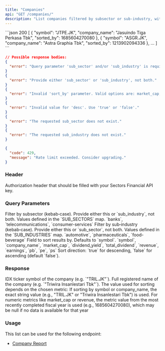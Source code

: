 ```yaml
---
title: "Companies"
api: "GET /companies/"
description: "List companies filtered by subsector or sub‑industry, with optional sorting on various financial metrics."
---
```


<ResponseExample>
```json 200
[
  {
      "symbol": "JTPE.JK",
      "company_name": "Jasuindo Tiga Perkasa Tbk",
      "sorted_by": 1685604270080
  },
  {
      "symbol": "ASGR.JK",
      "company_name": "Astra Graphia Tbk",
      "sorted_by": 1213902094336
  },
  ...
]
```

```json 400
// Possible response bodies:
{
  "error": "Query parameter 'sub_sector' and/or 'sub_industry' is required."
}
{
  "error": "Provide either 'sub_sector' or 'sub_industry', not both."
}
{
  "error": "Invalid 'sort_by' parameter. Valid options are: market_cap, dividend_yield, total_dividend, revenue, earnings, pb, pe, ps, symbol, company_name."
}
{
  "error": "Invalid value for 'desc'. Use 'true' or 'false'."
}
{
  "error": "The requested sub_sector does not exist."
}
{
  "error": "The requested sub_industry does not exist."
}
```

```json 429
{
  "code": 429,
  "message": "Rate limit exceeded. Consider upgrading."
}
```

</ResponseExample>

### Header

<ParamField header="Authorization" type="string" required>
  Authorization header that should be filled with your Sectors Financial API
  key.
</ParamField>

### Query Parameters

<ParamField query="sub_sector" type="string">
  Filter by subsector (kebab‑case). Provide either this or `sub_industry`, not
  both.
  <AccordionGroup>
    <Accordion title="Allowed values">
      Values defined in the `SUB_SECTORS` map.
    </Accordion>
    <Accordion title="Example">
      `banks`, `telecommunications`, `consumer-services`
    </Accordion>
  </AccordionGroup>
</ParamField> <ParamField query="sub_industry" type="string">
  Filter by sub‑industry (kebab‑case). Provide either this or `sub_sector`, not
  both.
  <AccordionGroup>
    <Accordion title="Allowed values">
      Values defined in the `SUB_INDUSTRIES` map.
    </Accordion>
    <Accordion title="Example">
      `automotive`, `pharmaceuticals`, `food-beverage`
    </Accordion>
  </AccordionGroup>
</ParamField> <ParamField query="sort_by" type="string">
  Field to sort results by. Defaults to `symbol`.
  <AccordionGroup>
    <Accordion title="Valid options">
      `symbol`, `company_name`, `market_cap`, `dividend_yield`,
      `total_dividend`, `revenue`, `earnings`, `pb`, `pe`, `ps`
    </Accordion>
  </AccordionGroup>
</ParamField> <ParamField query="desc" type="string">
  Sort direction: `true` for descending, `false` for ascending (default
  `false`).
</ParamField>

### Response

<ResponseField name="[]" type="Company">
  <Expandable title="Company properties">
    <ResponseField name="symbol" type="string">
      IDX ticker symbol of the company (e.g. `"TRIL.JK"`).
    </ResponseField>
    <ResponseField name="company_name" type="string">
      Full registered name of the company (e.g. `"Triwira Insanlestari Tbk"`).
    </ResponseField>
    <ResponseField name="sorted_by" type="string | number">
      The value used for sorting depends on the chosen metric: If sorting by
      symbol or company_name, the exact string value (e.g., "TRIL.JK" or
      "Triwira Insanlestari Tbk") is used. For numeric metrics like market_cap
      or revenue, the metric value from the most recently completed fiscal year
      is used (e.g., 1685604270080), which may be null if no data is available
      for that year
    </ResponseField>
  </Expandable>
</ResponseField>

### Usage

This list can be used for the following endpoint:

- [Company Report](../report/company)
